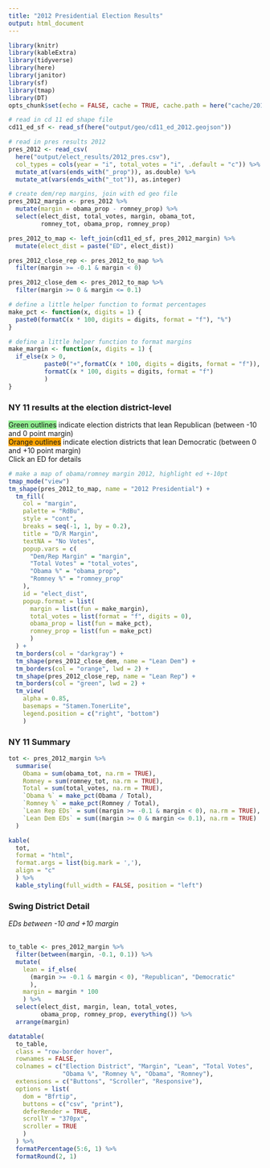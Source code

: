 ```yaml
---
title: "2012 Presidential Election Results"
output: html_document
---
```


```r
library(knitr)
library(kableExtra)
library(tidyverse)
library(here)
library(janitor)
library(sf)
library(tmap)
library(DT)
opts_chunk$set(echo = FALSE, cache = TRUE, cache.path = here("cache/2012_pres/"))
```

```r
# read in cd 11 ed shape file
cd11_ed_sf <- read_sf(here("output/geo/cd11_ed_2012.geojson"))

# read in pres results 2012
pres_2012 <- read_csv(
  here("output/elect_results/2012_pres.csv"),
  col_types = cols(year = "i", total_votes = "i", .default = "c")) %>%
  mutate_at(vars(ends_with("_prop")), as.double) %>%
  mutate_at(vars(ends_with("_tot")), as.integer)

# create dem/rep margins, join with ed geo file
pres_2012_margin <- pres_2012 %>%
  mutate(margin = obama_prop - romney_prop) %>%
  select(elect_dist, total_votes, margin, obama_tot,
         romney_tot, obama_prop, romney_prop)

pres_2012_to_map <- left_join(cd11_ed_sf, pres_2012_margin) %>%
  mutate(elect_dist = paste("ED", elect_dist))

pres_2012_close_rep <- pres_2012_to_map %>%
  filter(margin >= -0.1 & margin < 0)

pres_2012_close_dem <- pres_2012_to_map %>%
  filter(margin >= 0 & margin <= 0.1)

# define a little helper function to format percentages
make_pct <- function(x, digits = 1) {
  paste0(formatC(x * 100, digits = digits, format = "f"), "%")
}

# define a little helper function to format margins
make_margin <- function(x, digits = 1) {
  if_else(x > 0,
          paste0("+",formatC(x * 100, digits = digits, format = "f")),
          formatC(x * 100, digits = digits, format = "f")
          )
}
```

### NY 11 results at the election district-level

<span style="background-color:lightgreen">Green outlines</span> indicate election districts that lean Republican (between -10 and 0 point margin)  
<span style="background-color:orange">Orange outlines</span> indicate election districts that lean Democratic (between 0 and +10 point margin)  
Click an ED for details  

```r

# make a map of obama/romney margin 2012, highlight ed +-10pt
tmap_mode("view")
tm_shape(pres_2012_to_map, name = "2012 Presidential") +
  tm_fill(
    col = "margin",
    palette = "RdBu",
    style = "cont",
    breaks = seq(-1, 1, by = 0.2),
    title = "D/R Margin",
    textNA = "No Votes",
    popup.vars = c(
      "Dem/Rep Margin" = "margin",
      "Total Votes" = "total_votes",
      "Obama %" = "obama_prop",
      "Romney %" = "romney_prop"
    ),
    id = "elect_dist",
    popup.format = list(
      margin = list(fun = make_margin),
      total_votes = list(format = "f", digits = 0),
      obama_prop = list(fun = make_pct),
      romney_prop = list(fun = make_pct)
      )
  ) +
  tm_borders(col = "darkgray") +
  tm_shape(pres_2012_close_dem, name = "Lean Dem") +
  tm_borders(col = "orange", lwd = 2) +
  tm_shape(pres_2012_close_rep, name = "Lean Rep") +
  tm_borders(col = "green", lwd = 2) +
  tm_view(
    alpha = 0.85,
    basemaps = "Stamen.TonerLite",
    legend.position = c("right", "bottom")
    )
```

### NY 11 Summary
```r
tot <- pres_2012_margin %>%
  summarise(
    Obama = sum(obama_tot, na.rm = TRUE),
    Romney = sum(romney_tot, na.rm = TRUE),
    Total = sum(total_votes, na.rm = TRUE),
    `Obama %` = make_pct(Obama / Total),
    `Romney %` = make_pct(Romney / Total),
    `Lean Rep EDs` = sum((margin >= -0.1 & margin < 0), na.rm = TRUE),
    `Lean Dem EDs` = sum((margin >= 0 & margin <= 0.1), na.rm = TRUE)
  )

kable(
  tot,
  format = "html",
  format.args = list(big.mark = ','),
  align = "c"
  ) %>%
  kable_styling(full_width = FALSE, position = "left")
```


### Swing District Detail
*EDs between -10 and +10 margin*  
<br>
```r
to_table <- pres_2012_margin %>%
  filter(between(margin, -0.1, 0.1)) %>%
  mutate(
    lean = if_else(
      (margin >= -0.1 & margin < 0), "Republican", "Democratic"
      ),
    margin = margin * 100
    ) %>%
  select(elect_dist, margin, lean, total_votes,
         obama_prop, romney_prop, everything()) %>%
  arrange(margin)

datatable(
  to_table,
  class = "row-border hover",
  rownames = FALSE,
  colnames = c("Election District", "Margin", "Lean", "Total Votes",
               "Obama %", "Romney %", "Obama", "Romney"),
  extensions = c("Buttons", "Scroller", "Responsive"),
  options = list(
    dom = "Bfrtip",
    buttons = c("csv", "print"),
    deferRender = TRUE,
    scrollY = "370px",
    scroller = TRUE
    )
  ) %>%
  formatPercentage(5:6, 1) %>%
  formatRound(2, 1)
```
